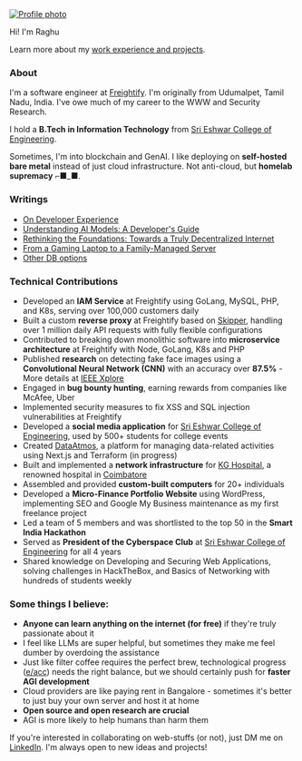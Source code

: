 
<NameTransition />

<div className="sm:block hidden">
  <a href={siteConfig.social.github} target="_blank">
    <Image
      src="/profile.jpg"
      alt="Profile photo"
      className="rounded-full bg-gray-100 block  lg:mb-5 mb-10 mx-auto sm:float-right sm:ml-5 sm:mb-5 grayscale hover:grayscale-0"
      unoptimized
      width={160}
      height={160}
      priority
    />
  </a>
</div>

Hi! I'm Raghu <WavingHand />

Learn more about my [work experience and projects](/work).

### About

I'm a software engineer at [Freightify](https://www.freightify.com/). I'm originally from Udumalpet, Tamil Nadu, India. I've owe much of my career to the WWW and Security Research.

I hold a **B.Tech in Information Technology** from [Sri Eshwar College of Engineering](https://sece.ac.in/).

Sometimes, I'm into blockchain and GenAI. I like deploying on **self-hosted bare metal** instead of just cloud infrastructure. Not anti-cloud, but **homelab supremacy** ⌐■_■.

### Writings
- [On Developer Experience](/b/dx)
- [Understanding AI Models: A Developer's Guide](/b/ai)
- [Rethinking the Foundations: Towards a Truly Decentralized Internet](/b/decentralization)
- [From a Gaming Laptop to a Family-Managed Server](/b/homelab)
- [Other DB options](/b/db)

### Technical Contributions

- Developed an **IAM Service** at Freightify using GoLang, MySQL, PHP, and K8s, serving over 100,000 customers daily
- Built a custom **reverse proxy** at Freightify based on [Skipper](https://opensource.zalando.com/skipper/), handling over 1 million daily API requests with fully flexible configurations
- Contributed to breaking down monolithic software into **microservice architecture** at Freightify with Node, GoLang, K8s and PHP
- Published **research** on detecting fake face images using a **Convolutional Neural Network (CNN)** with an accuracy over **87.5%** - More details at [IEEE Xplore](https://ieeexplore.ieee.org/document/10046797)
- Engaged in **bug bounty hunting**, earning rewards from companies like McAfee, Uber
- Implemented security measures to fix XSS and SQL injection vulnerabilities at Freightify
- Developed a **social media application** for [Sri Eshwar College of Engineering](https://sece.ac.in/), used by 500+ students for college events
- Created [DataAtmos](https://dev.dataatmos.com/), a platform for managing data-related activities using Next.js and Terraform (in progress)
- Built and implemented a **network infrastructure** for [KG Hospital](https://www.kghospital.com/), a renowned hospital in [Coimbatore](https://www.google.com/search?q=coimbatore)
- Assembled and provided **custom-built computers** for 20+ individuals
- Developed a **Micro-Finance Portfolio Website** using WordPress, implementing SEO and Google My Business maintenance as my first freelance project
- Led a team of 5 members and was shortlisted to the top 50 in the **Smart India Hackathon**
- Served as **President of the Cyberspace Club** at [Sri Eshwar College of Engineering](https://sece.ac.in/) for all 4 years
- Shared knowledge on Developing and Securing Web Applications, solving challenges in HackTheBox, and Basics of Networking with hundreds of students weekly

### Some things I believe:

- **Anyone can learn anything on the internet (for free)** if they're truly passionate about it
- I feel like LLMs are super helpful, but sometimes they make me feel dumber by overdoing the assistance
- Just like filter coffee requires the perfect brew, technological progress ([e/acc](https://en.wikipedia.org/wiki/Effective_accelerationism)) needs the right balance, but we should certainly push for **faster AGI development**
- Cloud providers are like paying rent in Bangalore - sometimes it's better to just buy your own server and host it at home
- **Open source and open research are crucial**
- AGI is more likely to help humans than harm them

If you're interested in collaborating on web-stuffs (or not), just DM me on [LinkedIn](https://www.linkedin.com/in/raghunandhanvr/). I'm always open to new ideas and projects!

<div className="mt-8 text-gray-400">
  <div className="grid grid-cols-6 gap-4 lg:hidden">
    <SiGoland size={24} />
    <SiTypescript size={24} />
    <SiPhp size={24} />
    <SiJavascript size={24} />
    <SiPython size={24} />
    <SiSolidity size={24} />
    <SiAmazon size={24} />
    <SiApachekafka size={24} />
    <SiLinux size={24} />
    <SiTerraform size={24} />
    <SiGit size={24} />
    <SiBurpsuite size={24} />
    <SiWireshark size={24} />
    <SiPostgresql size={24} />
    <SiMysql size={24} />
    <SiMongodb size={24} />
    <SiBitcoin size={24} />
    <SiEthereum size={24} />
  </div>
  <div className="hidden lg:flex justify-center space-x-4">
    <SiGoland size={24} />
    <SiTypescript size={24} />
    <SiPhp size={24} />
    <SiJavascript size={24} />
    <SiPython size={24} />
    <SiSolidity size={24} />
    <SiAmazon size={24} />
    <SiApachekafka size={24} />
    <SiLinux size={24} />
    <SiTerraform size={24} />
    <SiGit size={24} />
    <SiBurpsuite size={24} />
    <SiWireshark size={24} />
    <SiPostgresql size={24} />
    <SiMysql size={24} />
    <SiMongodb size={24} />
    <SiBitcoin size={24} />
    <SiEthereum size={24} />
  </div>
</div>